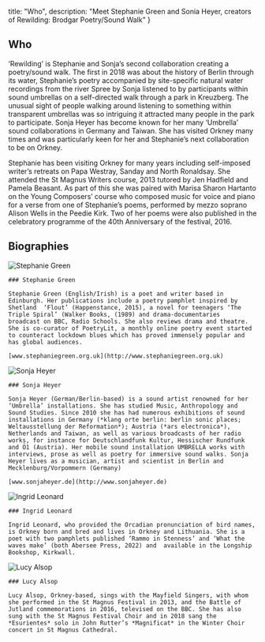 

  title: "Who",
  description: "Meet Stephanie Green and Sonia Heyer, creators of Rewilding: Brodgar Poetry/Sound Walk"
}

<section>

<Photo
  src="/img/sonjia and stephanie.jpg"
  alt="Stephanie Green (poet) and Sonja Heyer (sound artist) at the RSPB Reserve, Brodgar, Orkney, July 2022."
/>

# Who

‘Rewilding’ is Stephanie and Sonja’s second collaboration creating a poetry/sound walk. The first in 2018 was about the history of Berlin through its water, Stephanie’s poetry accompanied by site-specific natural water recordings from the river Spree by Sonja listened to by participants within sound umbrellas on a self-directed walk through a park in Kreuzberg.  The unusual sight of people walking around listening to something within transparent umbrellas was so intriguing it attracted many people in the park to participate. Sonja Heyer has become known for her many ‘Umbrella’ sound collaborations in Germany and Taiwan.  She has visited Orkney many times and was particularly keen for her and Stephanie’s next collaboration to be on Orkney. 

Stephanie has been visiting Orkney for many years including self-imposed writer’s retreats on Papa Westray, Sanday and North Ronaldsay. She attended the St Magnus Writers course, 2013 tutored by Jen Hadfield and Pamela Beasant. As part of this she was paired with Marisa Sharon Hartanto on the Young Composers’ course who composed music for voice and piano for a verse from one of Stephanie’s  poems, performed by mezzo soprano Alison Wells in the Peedie Kirk. Two of her poems were also published in the celebratory programme of the 40th Anniversary of the festival, 2016.

## Biographies



<div className="bio">

  <div><Image src={imgSteph} alt="Stephanie Green" /></div>

  <div>

    ### Stephanie Green

    Stephanie Green (English/Irish) is a poet and writer based in Edinburgh. Her publications include a poetry pamphlet inspired by Shetland  ‘Flout’ (Happenstance, 2015), a novel for teenagers ‘The Triple Spiral’ (Walker Books, (1989) and drama-documentaries  broadcast on BBC, Radio Schools. She also reviews drama and theatre.  She is co-curator of PoetryLit, a monthly online poetry event started to counteract lockdown blues which has proved immensely popular and has global audiences.

    [www.stephaniegreen.org.uk](http://www.stephaniegreen.org.uk)

  </div>

</div>

<div className="bio">

  <div><Image src={imgSonja} alt="Sonja Heyer" /></div>

  <div>

    ### Sonja Heyer

    Sonja Heyer (German/Berlin-based) is a sound artist renowned for her ‘Umbrella’ installations. She has studied Music, Anthropology and Sound Studies. Since 2010 she has had numerous exhibitions of sound installations in Germany (*klang orte berlin: berlin sonic places; Weltausstellung der Reformation*); Austria (*ars electronica*), Netherlands and Taiwan, as well as various broadcasts of her radio works, for instance for Deutschlandfunk Kultur, Hessischer Rundfunk and Ö1 (Austria). Her mobile sound installation UMBRELLA works with interviews, prose as well as poetry for immersive sound walks. Sonja Heyer lives as a musician, artist and scientist in Berlin and Mecklenburg/Vorpommern (Germany) 

    [www.sonjaheyer.de](http://www.sonjaheyer.de)

  </div>

</div>

<div className="bio">

  <div><Image src={imgIngrid} alt="Ingrid Leonard" /></div>

  <div>

    ### Ingrid Leonard

    Ingrid Leonard, who provided the Orcadian pronunciation of bird names, is Orkney born and bred and lives in Orkney and Lithuania. She is a poet with two pamphlets published ‘Rammo in Stenness’ and ‘What the waves make’ (both Abersee Press, 2022) and  available in the Longship Bookshop, Kirkwall.

  </div>

</div>

<div className="bio">

  <div><Image src={imgLucy} alt="Lucy Alsop" /></div>

  <div>

    ### Lucy Alsop

    Lucy Alsop, Orkney-based, sings with the Mayfield Singers, with whom she performed in the St Magnus Festival in 2013, and the Battle of Jutland commemorations in 2016, televised on the BBC. She has also sung with the St Magnus Festival Choir and in 2018 sang the *Esurientes* solo in John Rutter’s *Magnificat* in the Winter Choir concert in St Magnus Cathedral.

  </div>

</div>

</section>

